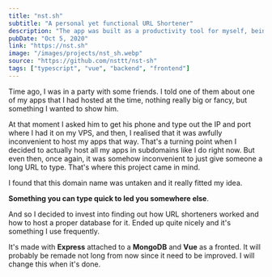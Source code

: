 ```yaml
---
title: "nst.sh"
subtitle: "A personal yet functional URL Shortener"
description: "The app was built as a productivity tool for myself, being able to use my domain to go fast to specific pages on all my devices was really something that I find convenient. Its built with a Express backend + MongoDB and a really small Vue frontend"
pubDate: "Oct 5, 2020"
link: "https://nst.sh"
image: "/images/projects/nst_sh.webp"
source: "https://github.com/nsttt/nst-sh"
tags: ["typescript", "vue", "backend", "frontend"]
---
```


Time ago, I was in a party with some friends. I told one of them about one of my apps that I had hosted at the time, nothing really big or fancy, but something I wanted to show him.

At that moment I asked him to get his phone and type out the IP and port where I had it on my VPS, and then, I realised that it was awfully inconvenient to host my apps that way. That's a turning point when I decided to actually host all my apps in subdomains like I do right now. But even then, once again, it was somehow inconvenient to just give someone a long URL to type. That's where this project came in mind.

I found that this domain name was untaken and it really fitted my idea.

**Something you can type quick to led you somewhere else**.

And so I decided to invest into finding out how URL shorteners worked and how to host a proper database for it. Ended up quite nicely and it's something I use frequently.

It's made with **Express** attached to a **MongoDB** and **Vue** as a fronted. It will probably be remade not long from now since it need to be improved. I will change this when it's done.
